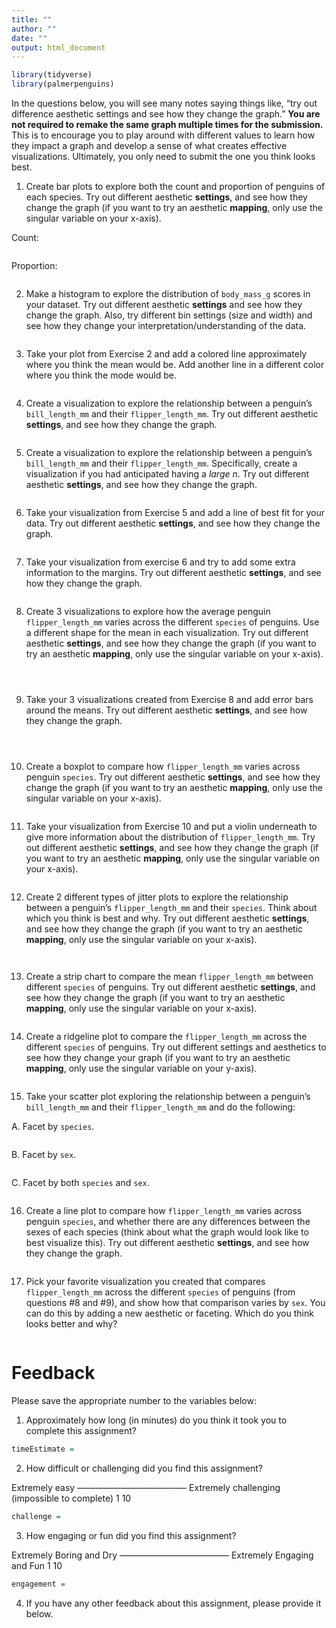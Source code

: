 ```yaml
---
title: ""
author: ""
date: ""
output: html_document
---
```


```r
library(tidyverse)
library(palmerpenguins)
```

In the questions below, you will see many notes saying things like, "try out difference aesthetic settings and see how they change the graph." **You are not required to remake the same graph multiple times for the submission.** This is to encourage you to play around with different values to learn how they impact a graph and develop a sense of what creates effective visualizations. Ultimately, you only need to submit the one you think looks best.


1. Create bar plots to explore both the count and proportion of penguins of each species. Try out different aesthetic **settings**, and see how they change the graph (if you want to try an aesthetic **mapping**, only use the singular variable on your x-axis).

Count:

```r

```

Proportion:

```r

```

2. Make a histogram to explore the distribution of `body_mass_g` scores in your dataset. Try out different aesthetic **settings** and see how they change the graph. Also, try different bin settings (size and width) and see how they change your interpretation/understanding of the data.

```r

```

3. Take your plot from Exercise 2 and add a colored line approximately where you think the mean would be. Add another line in a different color where you think the mode would be.

```r

```

4. Create a visualization to explore the relationship between a penguin's `bill_length_mm` and their `flipper_length_mm`. Try out different aesthetic **settings**, and see how they change the graph.

```r

```


5. Create a visualization to explore the relationship between a penguin's `bill_length_mm` and their `flipper_length_mm`. Specifically, create a visualization if you had anticipated having a *large n*. Try out different aesthetic **settings**, and see how they change the graph.

```r

```

6. Take your visualization from Exercise 5 and add a line of best fit for your data. Try out different aesthetic **settings**, and see how they change the graph.

```r

```


7. Take your visualization from exercise 6 and try to add some extra information to the margins. Try out different aesthetic **settings**, and see how they change the graph.

```r

```

8. Create 3 visualizations to explore how the average penguin `flipper_length_mm` varies across the different `species` of penguins. Use a different shape for the mean in each visualization. Try out different aesthetic **settings**, and see how they change the graph (if you want to try an aesthetic **mapping**, only use the singular variable on your x-axis).

```r

```

```r

```

```r

```


9. Take your 3 visualizations created from Exercise 8 and add error bars around the means. Try out different aesthetic **settings**, and see how they change the graph.

```r

```

```r

```

```r

```


10. Create a boxplot to compare how `flipper_length_mm` varies across penguin `species`. Try out different aesthetic **settings**, and see how they change the graph (if you want to try an aesthetic **mapping**, only use the singular variable on your x-axis).

```r

```


11. Take your visualization from Exercise 10 and put a violin underneath to give more information about the distribution of `flipper_length_mm`. Try out different aesthetic **settings**, and see how they change the graph (if you want to try an aesthetic **mapping**, only use the singular variable on your x-axis).

```r

```

12. Create 2 different types of jitter plots to explore the relationship between a penguin's `flipper_length_mm` and their `species`. Think about which you think is best and why. Try out different aesthetic **settings**, and see how they change the graph (if you want to try an aesthetic **mapping**, only use the singular variable on your x-axis).

```r

```

```r

```

13. Create a strip chart to compare the mean `flipper_length_mm` between different `species` of penguins. Try out different aesthetic **settings**, and see how they change the graph (if you want to try an aesthetic **mapping**, only use the singular variable on your x-axis).

```r

```

14. Create a ridgeline plot to compare the `flipper_length_mm` across the different `species` of penguins. Try out different settings and aesthetics to see how they change your graph (if you want to try an aesthetic **mapping**, only use the singular variable on your y-axis).

```r

```

15. Take your scatter plot exploring the relationship between a penguin's `bill_length_mm` and their `flipper_length_mm` and do the following:

A. Facet by `species`.
  
```r

```

B. Facet by `sex`.
  
```r

```

C. Facet by both `species` and `sex`.

```r

```

16. Create a line plot to compare how `flipper_length_mm` varies across penguin `species`, and whether there are any differences between the sexes of each species (think about what the graph would look like to best visualize this). Try out different aesthetic **settings**, and see how they change the graph.

```r

```

17. Pick your favorite visualization you created that compares `flipper_length_mm` across the different `species` of penguins (from questions #8 and #9), and show how that comparison varies by `sex`. You can do this by adding a new aesthetic or faceting. Which do you think looks better and why?

```r

```

# Feedback 

Please save the appropriate number to the variables below:

1. Approximately how long (in minutes) do you think it took you to complete this assignment?

```r
timeEstimate = 
```

2. How difficult or challenging did you find this assignment?

Extremely easy -------------------------------------- Extremely challenging 
                                                     (impossible to complete)
    1                                                           10
    
```r
challenge = 
```
    
    
3. How engaging or fun did you find this assignment?
  
Extremely Boring and Dry -------------------------------------- Extremely Engaging and Fun 
          1                                                                   10

```r
engagement = 
```

4. If you have any other feedback about this assignment, please provide it below.




